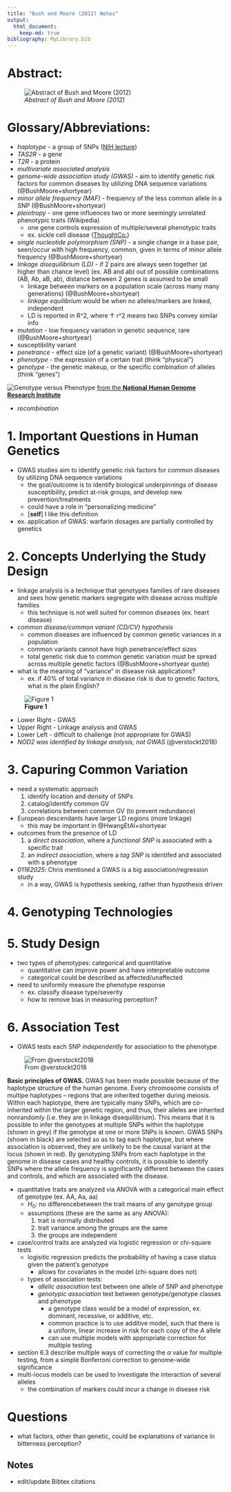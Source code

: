 ```yaml
---
title: "Bush and Moore (2012) Notes"
output: 
  html_document:
    keep-md: true
bibliography: MyLibrary.bib
---
```


# Abstract: 
![*Abstract of Bush and Moore (2012)*](C:/Users/Matthiew/Documents/Research/Candidacy/JournalClub/CandidacyJournalClub/Bush2012Abstract.png)  

# Glossary/Abbreviations:
- *haplotype* - a group of SNPs ([NIH lecture](https://youtu.be/HHvdupHgeFg?si=zvgAl1gHi0-YxVmt))  
- *TAS2R* - a gene  
- *T2R* - a protein  
- *multivariate associated analysis*  
- *genome-wide association study (GWAS)* - aim to identify genetic risk factors for common diseases by utilizing DNA sequence variations (@BushMoore+shortyear)  
- *minor allele frequency (MAF)* - frequency of the less common allele in a SNP (@BushMoore+shortyear)  
- *pleiotropy* - one gene influences two or more seemingly unrelated phenotypic traits (Wikipedia)
  + one gene controls expression of multiple/several phenotypic traits  
  + ex. sickle cell disease ([ThoughtCo.](https://www.thoughtco.com/pleiotropy-definition-4687155))
- *single nucleotide polymorphism (SNP)* - a single change in a base pair, seen/occur with high frequency, common, given in terms of minor allele frequency  (@BushMoore+shortyear)  
- *linkage disequilibrium (LD)* - if 2 pairs are always seen together (at higher than chance level) (ex. AB and ab) out of possible combinations (AB, Ab, aB, ab), distance between 2 genes is assumed to be small  
  + linkage between markers on a population scale (across many many generations) (@BushMoore+shortyear)
  + *linkage equilibrium* would be when no alleles/markers are linked, independent
  + LD is reported in R^2, where $\uparrow$ r^2 means two SNPs convey similar info
- *mutation* - low frequency variation in genetic sequence, rare (@BushMoore+shortyear)
- susceptibility variant
- *penetrance* - effect size (of a genetic variant) (@BushMoore+shortyear)
- *phenotype* - the expression of a certain trait (think "physical")
- *genotype* - the genetic makeup, or the specific combination of alleles (think "genes")

![Genotype versus Phenotype](C:/Users/Matthiew/Documents/Research/Candidacy/JournalClub/CandidacyJournalClub/Genotype.jpg)
[from the **National Human Genome Research Institute**](https://www.genome.gov/genetics-glossary/genotype)

- *recombination*


# 1. Important Questions in Human Genetics
- GWAS studies aim to identify genetic risk factors for common diseases by utilizing DNA sequence variations  
  + the goal/outcome is to identify biological underpinnings of disease susceptibility, predict at-risk groups, and develop new prevention/treatments
  + could have a role in "personalizing medicine"
  + [**self**] I like this definition
- ex. application of GWAS: warfarin dosages are partially controlled by genetics  

# 2. Concepts Underlying the Study Design  
- linkage analysis is a technique that genotypes families of rare diseases and sees how genetic markers segregate with disease across multiple families  
  + this technique is not well suited for common diseases (ex. heart disease)  
- *common disease/common variant (CD/CV) hypothesis*
  + common diseases are influenced by common genetic variances in a population
  + common variants cannot have high penetrance/effect sizes
  + total genetic risk due to common genetic variation must be spread across multiple genetic factors (@BushMoore+shortyear quote)
- what is the meaning of "variance" in disease risk applications?
  + ex. if 40% of total variance in disease risk is due to genetic factors, what is the plain English?


![**Figure 1**](https://cdn.ncbi.nlm.nih.gov/pmc/blobs/6e2a/3531285/2e868bea85f6/pcbi.1002822.g001.jpg)

  + Lower Right - GWAS  
  + Upper Right - Linkage analysis and GWAS
  + Lower Left - difficult to challenge (not appropriate for GWAS)
  + *NOD2 was identified by linkage analysis, not GWAS* (@verstockt2018)
  
# 3. Capuring Common Variation
- need a systematic approach
  1. identify location and density of SNPs
  2. catalog/identify common GV
  3. correlations between common GV (to prevent redundance)
- European descendants have larger LD regions (more linkage)
  + this may be important in @HwangEtAl+shortyear
- outcomes from the presence of LD  
  1. a *direct association*, where a *functional SNP* is associated with a specific trait
  2. an *indirect association*, where a *tag SNP* is identifed and associated with a phenotype
- *01162025*: Chris mentioned a GWAS is a big association/regression study
  + in a way, GWAS is hypothesis seeking, rather than hypothesis driven  
  
# 4. Genotyping Technologies
# 5. Study Design
- two types of phenotypes: categorical and quantitative
  + quantitative can improve power and have interpretable outcome
  + categorical could be described as affected/unaffected
- need to uniformly measure the phenotype response
  + ex. classify disease type/severity
  + how to remove bias in measuring perception?

# 6. Association Test
- GWAS tests each SNP *independently* for association to the phenotype  

![From @verstockt2018](C:/Users/Matthiew/Documents/Research/Candidacy/JournalClub/CandidacyJournalClub/QuantTraitGWAS.jpg)

**Basic principles of GWAS.** GWAS has been made possible because of the haplotype structure of the human genome. Every chromosome consists of multipe haplotypes – regions that are inherited together during meiosis. Within each haplotype, there are typically many SNPs, which are co-inherited within the larger genetic region, and thus, their alleles are inherited nonrandomly (i.e. they are in linkage disequilibrium). This means that it is possible to infer the genotypes at multiple SNPs within the haplotype (shown in grey) if the genotype at one or more SNPs is known. GWAS SNPs (shown in black) are selected so as to tag each haplotype, but where association is observed, they are unlikely to be the causal variant at the locus (shown in red). By genotyping SNPs from each haplotype in the genome in disease cases and healthy controls, it is possible to identify SNPs where the allele frequency is significantly different between the cases and controls, and which are associated with the disease.

- quantitative traits are analyzed via ANOVA with a categorical main effect of genotype (ex. AA, Aa, aa)  
  + $H_0$: no differencebetween the trait means of any genotype group
  + assumptions (these are the same as any ANOVA): 
    1. trait is normally distributed
    2. trait variance among the groups are the same
    3. the groups are independent
- case/control traits are analyzed via logistic regression or chi-square tests
  + logisitic regression predicts the probability of having a case status given the patient's genotype
    + allows for covariates in the model (chi-square does not)
  - types of association tests:
    + *allelic association* test between one allele of SNP and phenotype
    + *genotypic association* test between genotype/genotype classes and phenotype
      + a genotype class would be a model of expression, ex. dominant, recessive, or additive, etc.  
      + common practice is to use additive model, such that there is a uniform, linear increase in risk for each copy of the *A* allele
      + can use multiple models with appropriate correction for multiple testing
- section 6.3 describe multiple ways of correcting the $\alpha$ value for multiple testing, from a simple Bonferroni correction to genome-wide significance
- multi-locus models can be used to investigate the interaction of several alleles
  + the combination of markers could incur a change in disease risk

# Questions
- what factors, other than genetic, could be explanations of variance in bitterness perception?
  
## Notes
- edit/update Bibtex citations
